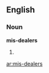 ==English==

===Noun===
'''mis-dealers'''

# {{plural of|[[mis-dealer]]}}

{{anagrams:en/adeeilmrss}}
[[ar:mis-dealers]]